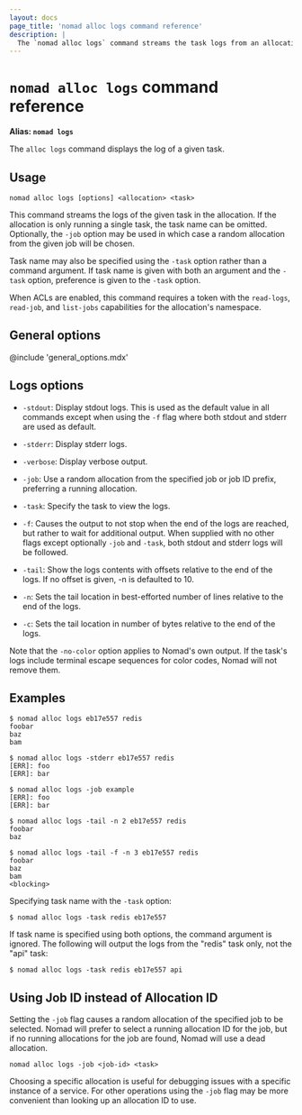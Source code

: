 ```yaml
---
layout: docs
page_title: 'nomad alloc logs command reference'
description: |
  The `nomad alloc logs` command streams the task logs from an allocation.
---
```


# `nomad alloc logs` command reference

**Alias: `nomad logs`**

The `alloc logs` command displays the log of a given task.

## Usage

```plaintext
nomad alloc logs [options] <allocation> <task>
```

This command streams the logs of the given task in the allocation. If the
allocation is only running a single task, the task name can be omitted.
Optionally, the `-job` option may be used in which case a random allocation from
the given job will be chosen.

Task name may also be specified using the `-task`  option rather than a command
argument. If task name is given with both an argument and the `-task` option,
preference is given to the `-task` option.

When ACLs are enabled, this command requires a token with the `read-logs`,
`read-job`, and `list-jobs` capabilities for the allocation's namespace.

## General options

@include 'general_options.mdx'

## Logs options

- `-stdout`: Display stdout logs. This is used as the default value in all
  commands except when using the `-f` flag where both stdout and stderr are
  used as default.

- `-stderr`: Display stderr logs.

- `-verbose`: Display verbose output.

- `-job`: Use a random allocation from the specified job or job ID prefix,
  preferring a running allocation.

- `-task`: Specify the task to view the logs.

- `-f`: Causes the output to not stop when the end of the logs are reached, but
  rather to wait for additional output. When supplied with no other flags except
  optionally `-job` and `-task`, both stdout and stderr logs will be followed.

- `-tail`: Show the logs contents with offsets relative to the end of the logs.
  If no offset is given, -n is defaulted to 10.

- `-n`: Sets the tail location in best-efforted number of lines relative to the
  end of the logs.

- `-c`: Sets the tail location in number of bytes relative to the end of the
  logs.

Note that the `-no-color` option applies to Nomad's own output. If the task's
logs include terminal escape sequences for color codes, Nomad will not remove
them.

## Examples

```shell-session
$ nomad alloc logs eb17e557 redis
foobar
baz
bam

$ nomad alloc logs -stderr eb17e557 redis
[ERR]: foo
[ERR]: bar

$ nomad alloc logs -job example
[ERR]: foo
[ERR]: bar

$ nomad alloc logs -tail -n 2 eb17e557 redis
foobar
baz

$ nomad alloc logs -tail -f -n 3 eb17e557 redis
foobar
baz
bam
<blocking>
```

Specifying task name with the `-task` option:

```shell-session
$ nomad alloc logs -task redis eb17e557
```

If task name is specified using both options, the command argument is ignored.
The following will output the logs from the "redis" task only, not the "api" task:

```shell-session
$ nomad alloc logs -task redis eb17e557 api
```

## Using Job ID instead of Allocation ID

Setting the `-job` flag causes a random allocation of the specified job to be
selected. Nomad will prefer to select a running allocation ID for the job, but
if no running allocations for the job are found, Nomad will use a dead
allocation.

```plaintext
nomad alloc logs -job <job-id> <task>
```

Choosing a specific allocation is useful for debugging issues with a specific
instance of a service. For other operations using the `-job` flag may be more
convenient than looking up an allocation ID to use.
